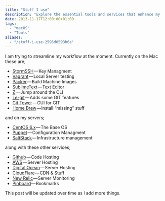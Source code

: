 ```yaml
---
title: "Stuff I use"
description: "Explore the essential tools and services that enhance my efficiency as a developer and sysadmin, from code editors and version control to server hosting."
date: 2013-11-17T12:00:00+01:00
tags:
  - "macOS"
  - "Tools"
aliases:
  - "/stuff-i-use-2596d0593b6a"
---
```


I am trying to streamline my workflow at the moment. Currently on the Mac these are;

- [StormSSH](https://github.com/emre/storm) — Key Managment
- [Vagrant](http://www.vagrantup.com) — Local Server testing
- [Packer](http://www.packer.io) — Build Machine Images
- [SublimeText](http://www.sublimetext.com) — Text Editor
- [Z](https://github.com/rupa/z) — Jump around the CLI
- [Le-git](http://www.git-legit.org) — Adds some GIT features
- [Git Tower](http://www.git-tower.com) — GUI for GIT
- [Home Brew](http://brew.sh) — Install “missing” stuff

and on my servers;

- [CentOS 6.x](http://centos.org) — The Base OS
- [Puppet](http://puppetlabs.com) — Configuration Managment
- [SaltStack](http://www.saltstack.com/community/) — Infrastructure management

along with these other services;

- [Github](https://github.com/russmckendrick) — Code Hosting
- [AWS](http://aws.amazon.com) — Server Hosting
- [Digital Ocean](https://www.digitalocean.com) — Server Hosting
- [CloudFlare](https://www.cloudflare.com) — CDN & Stuff
- [New Relic](http://newrelic.com) — Server Monitoring
- [Pinboard](https://pinboard.in/) — Bookmarks

This post will be updated over time as I add more things.
